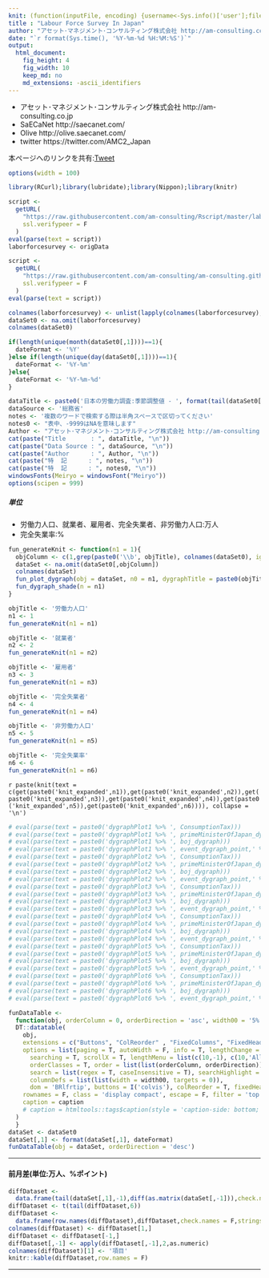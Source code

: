 ```yaml
---
knit: (function(inputFile, encoding) {username<-Sys.info()['user'];fileName<-'defaultPath.csv';pathToFile <-paste0('C:/Users/', username,'/Desktop/pathToCSV/');setwd(pathToFile);buf0<-read.csv(fileName,header = F,skip = 0,stringsAsFactor = F,check.names = F,fileEncoding = 'utf-8');timeStamp<-format(Sys.time(),'%Y%m%d%H%M%S');rmarkdown::render(inputFile, encoding = encoding, output_file = paste0('C:/Users/',username,buf0[2,1],'charts/','am-consulting.co.jp-LabourForceSurveyInJapan.html')) })
title : "Labour Force Survey In Japan"
author: "アセット･マネジメント･コンサルティング株式会社 http://am-consulting.co.jp"
date: "`r format(Sys.time(), '%Y-%m-%d %H:%M:%S')`"
output: 
  html_document:
    fig_height: 4
    fig_width: 10
    keep_md: no
    md_extensions: -ascii_identifiers 
---
```

<link href="http://knowledgevault.saecanet.com/components/rmarkdown-html.css" rel="stylesheet"> 
<style>
.main-container {
	max-width: 1000px;
	margin-left: auto;
	margin-right: auto;
}
table{
 white-space: nowrap;
}
</style>

- アセット･マネジメント･コンサルティング株式会社 http://am-consulting.co.jp
- SaECaNet http://saecanet.com/
- Olive http://olive.saecanet.com/
- twitter https://twitter.com/AMC2_Japan

本ページへのリンクを共有:<a href="https://twitter.com/share" class="twitter-share-button" data-via="AMC2_Japan" data-size="large">Tweet</a> <script>!function(d,s,id){var js,fjs=d.getElementsByTagName(s)[0],p=/^http:/.test(d.location)?'http':'https';if(!d.getElementById(id)){js=d.createElement(s);js.id=id;js.src=p+'://platform.twitter.com/widgets.js';fjs.parentNode.insertBefore(js,fjs);}}(document, 'script', 'twitter-wjs');</script>

```r
options(width = 100)
```

```r
library(RCurl);library(lubridate);library(Nippon);library(knitr)
```

```r
script <-
  getURL(
    "https://raw.githubusercontent.com/am-consulting/Rscript/master/laborForceSurveyofJapan.r",
    ssl.verifypeer = F
  )
eval(parse(text = script))
laborforcesurvey <- origData

script <-
  getURL(
    "https://raw.githubusercontent.com/am-consulting/am-consulting.github.io/master/R-dygraphsFunction.r",
    ssl.verifypeer = F
  )
eval(parse(text = script))
```

```r
colnames(laborforcesurvey) <- unlist(lapply(colnames(laborforcesurvey),zen2han))
dataSet0 <- na.omit(laborforcesurvey)
colnames(dataSet0)
```

```r
if(length(unique(month(dataSet0[,1])))==1){
  dateFormat <- '%Y'
}else if(length(unique(day(dataSet0[,1])))==1){
  dateFormat <- '%Y-%m'
}else{
  dateFormat <- '%Y-%m-%d'
}
```

```r
dataTitle <- paste0('日本の労働力調査:季節調整値 - ', format(tail(dataSet0[,1],1), '%Y年%m月'))
dataSource <- '総務省'
notes <- '複数のワードで検索する際は半角スペースで区切ってください'
notes0 <- "表中、-9999はNAを意味します"
Author <- "アセット･マネジメント･コンサルティング株式会社 http://am-consulting.co.jp"
cat(paste("Title       : ", dataTitle, "\n"))
cat(paste("Data Source : ", dataSource, "\n"))
cat(paste("Author      : ", Author, "\n"))
cat(paste("特  記      : ", notes, "\n"))
cat(paste("特  記      : ", notes0, "\n"))
windowsFonts(Meiryo = windowsFont("Meiryo"))
options(scipen = 999)
```

##### 単位
- 労働力人口、就業者、雇用者、完全失業者、非労働力人口:万人
- 完全失業率:%

```r
fun_generateKnit <- function(n1 = 1){
  objColumn <- c(1,grep(paste0('\\b', objTitle), colnames(dataSet0), ignore.case = T))
  dataSet <- na.omit(dataSet0[,objColumn])
  colnames(dataSet)
  fun_plot_dygraph(obj = dataSet, n0 = n1, dygraphTitle = paste0(objTitle,'(季節調整値)'), legendWidth = 300)
  fun_dygraph_shade(n = n1)
}  
```

```r
objTitle <- '労働力人口'
n1 <- 1
fun_generateKnit(n1 = n1)
```

```r
objTitle <- '就業者'
n2 <- 2
fun_generateKnit(n1 = n2)
```

```r
objTitle <- '雇用者'
n3 <- 3
fun_generateKnit(n1 = n3)
```

```r
objTitle <- '完全失業者'
n4 <- 4
fun_generateKnit(n1 = n4)
```

```r
objTitle <- '非労働力人口'
n5 <- 5
fun_generateKnit(n1 = n5)
```

```r
objTitle <- '完全失業率'
n6 <- 6
fun_generateKnit(n1 = n6)
```

`r paste(knit(text = c(get(paste0('knit_expanded',n1)),get(paste0('knit_expanded',n2)),get(paste0('knit_expanded',n3)),get(paste0('knit_expanded',n4)),get(paste0('knit_expanded',n5)),get(paste0('knit_expanded',n6)))), collapse = '\n')`

```r
# eval(parse(text = paste0('dygraphPlot1 %>% ', ConsumptionTax)))
# eval(parse(text = paste0('dygraphPlot1 %>% ', primeMinisterOfJapan_dygraph)))
# eval(parse(text = paste0('dygraphPlot1 %>% ', boj_dygraph)))
# eval(parse(text = paste0('dygraphPlot1 %>% ', event_dygraph_point,' %>%  ',event_dygraph_range)))
# eval(parse(text = paste0('dygraphPlot2 %>% ', ConsumptionTax)))
# eval(parse(text = paste0('dygraphPlot2 %>% ', primeMinisterOfJapan_dygraph)))
# eval(parse(text = paste0('dygraphPlot2 %>% ', boj_dygraph)))
# eval(parse(text = paste0('dygraphPlot2 %>% ', event_dygraph_point,' %>%  ',event_dygraph_range)))
# eval(parse(text = paste0('dygraphPlot3 %>% ', ConsumptionTax)))
# eval(parse(text = paste0('dygraphPlot3 %>% ', primeMinisterOfJapan_dygraph)))
# eval(parse(text = paste0('dygraphPlot3 %>% ', boj_dygraph)))
# eval(parse(text = paste0('dygraphPlot3 %>% ', event_dygraph_point,' %>%  ',event_dygraph_range)))
# eval(parse(text = paste0('dygraphPlot4 %>% ', ConsumptionTax)))
# eval(parse(text = paste0('dygraphPlot4 %>% ', primeMinisterOfJapan_dygraph)))
# eval(parse(text = paste0('dygraphPlot4 %>% ', boj_dygraph)))
# eval(parse(text = paste0('dygraphPlot4 %>% ', event_dygraph_point,' %>%  ',event_dygraph_range)))
# eval(parse(text = paste0('dygraphPlot5 %>% ', ConsumptionTax)))
# eval(parse(text = paste0('dygraphPlot5 %>% ', primeMinisterOfJapan_dygraph)))
# eval(parse(text = paste0('dygraphPlot5 %>% ', boj_dygraph)))
# eval(parse(text = paste0('dygraphPlot5 %>% ', event_dygraph_point,' %>%  ',event_dygraph_range)))
# eval(parse(text = paste0('dygraphPlot6 %>% ', ConsumptionTax)))
# eval(parse(text = paste0('dygraphPlot6 %>% ', primeMinisterOfJapan_dygraph)))
# eval(parse(text = paste0('dygraphPlot6 %>% ', boj_dygraph)))
# eval(parse(text = paste0('dygraphPlot6 %>% ', event_dygraph_point,' %>%  ',event_dygraph_range)))
```

```r
funDataTable <- 
  function(obj, orderColumn = 0, orderDirection = 'asc', width00 = '5%', caption = '', dataTitle = '') {
  DT::datatable(
    obj,
    extensions = c("Buttons", "ColReorder" , "FixedColumns", "FixedHeader"),
    options = list(paging = T, autoWidth = F, info = T, lengthChange = T, ordering = T,
      searching = T, scrollX = T, lengthMenu = list(c(10,-1), c(10,'All')),
      orderClasses = T, order = list(list(orderColumn, orderDirection)), 
      search = list(regex = T, caseInsensitive = T), searchHighlight = T,
      columnDefs = list(list(width = width00, targets = 0)),
      dom = 'BRlfrtip', buttons = I('colvis'), colReorder = T, fixedHeader = T, fixedColumns = list(leftColumns = 1)),
    rownames = F, class = 'display compact', escape = F, filter = 'top', 
    caption = caption
    # caption = htmltools::tags$caption(style = 'caption-side: bottom; text-align: center;','Table ', htmltools::em(caption))
  )  
  }
dataSet <- dataSet0
dataSet[,1] <- format(dataSet[,1], dateFormat) 
funDataTable(obj = dataSet, orderDirection = 'desc')
```

***
#### 前月差(単位:万人、%ポイント)

```r
diffDataset <- 
  data.frame(tail(dataSet[,1],-1),diff(as.matrix(dataSet[,-1])),check.names = F,stringsAsFactors = F)
diffDataset <- t(tail(diffDataset,6))
diffDataset <- 
  data.frame(row.names(diffDataset),diffDataset,check.names = F,stringsAsFactors = F,row.names = NULL)
colnames(diffDataset) <- diffDataset[1,]
diffDataset <- diffDataset[-1,]
diffDataset[,-1] <- apply(diffDataset[,-1],2,as.numeric)
colnames(diffDataset)[1] <- '項目'
knitr::kable(diffDataset,row.names = F)
```

***

<script>
  (function(i,s,o,g,r,a,m){i['GoogleAnalyticsObject']=r;i[r]=i[r]||function(){
  (i[r].q=i[r].q||[]).push(arguments)},i[r].l=1*new Date();a=s.createElement(o),
  m=s.getElementsByTagName(o)[0];a.async=1;a.src=g;m.parentNode.insertBefore(a,m)
  })(window,document,'script','https://www.google-analytics.com/analytics.js','ga');

  ga('create', 'UA-3077339-5', 'auto');
  ga('send', 'pageview');

</script>
